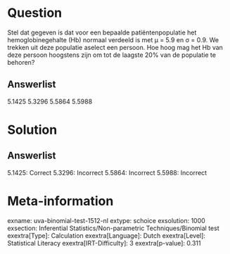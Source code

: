 Question
========

Stel dat gegeven is dat voor een bepaalde patiëntenpopulatie het
hemoglobinegehalte (Hb) normaal verdeeld is met μ = 5.9 en σ = 0.9. We
trekken uit deze populatie aselect een persoon. Hoe hoog mag het Hb van
deze persoon hoogstens zijn om tot de laagste 20% van de populatie te
behoren?

Answerlist
----------

5.1425
5.3296
5.5864
5.5988

Solution
========

Answerlist
----------

5.1425: Correct
5.3296: Incorrect
5.5864: Incorrect
5.5988: Incorrect

Meta-information
================
exname: uva-binomial-test-1512-nl
extype: schoice
exsolution: 1000
exsection: Inferential Statistics/Non-parametric Techniques/Binomial test
exextra[Type]: Calculation
exextra[Language]: Dutch
exextra[Level]: Statistical Literacy
exextra[IRT-Difficulty]: 3
exextra[p-value]: 0.311
